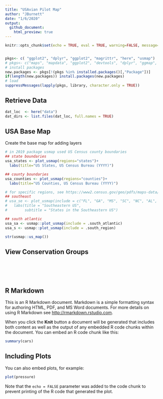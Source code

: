 ```yaml
---
title: "USAvian Pilot Map"
author: "JBurnett"
date: "1/6/2020"
output: 
  github_document:
    html_preview: true
---
```


```r
knitr::opts_chunk$set(echo = TRUE, eval = TRUE, warning=FALSE, message=FALSE)


pkgs<- c( "ggplot2", "dplyr", "ggplot2", "magrittr", "here", "usmap")
# pkgs<- c("maps", "mapdata", "ggplot2", "devtools", "dplyr", "ggmap", "stringr", "magrittr", "here", "usmap")
# install packages
new.packages <- pkgs[!(pkgs %in% installed.packages()[,"Package"])]
if(length(new.packages)) install.packages(new.packages)
# load
suppressMessages(lapply(pkgs, library, character.only = TRUE))
```

## Retrieve Data
```r
dat_loc  <- here("data")
dat_dirs <- list.files(dat_loc, full.names = TRUE)
```


## USA Base Map
Create the base map for adding layers
```r
# in 2019 package usmap used US Census county boundaries
## state boundaries
usa_states <- plot_usmap(regions="states")+
  labs(title="US States, US Census Bureau (YYYY)")

## county boundaries
usa_counties <- plot_usmap(regions="counties")+
  labs(title="US Counties, US Census Bureau (YYYY)")

# for specific regions, see https://www2.census.gov/geo/pdfs/maps-data/maps/reference/us_regdiv.pdf 
## southeast
# usa_se <- plot_usmap(include = c("FL", "GA", "MS", "SC", "NC", "AL", "AR", "LA", "TN")) +
#   labs(title = "Southeastern US",
#        subtitle = "States in the Southeastern US")

## south atlantic
usa_sa <- usmap::plot_usmap(include = .south_atlantic)
usa_s <- usmap::plot_usmap(include = .south_region)
```
```r
str(usmap::us_map())
```



## View Conservation Groups
```r
```


```r
```
```r
```
```r
```
```r
```

## 


## R Markdown

This is an R Markdown document. Markdown is a simple formatting syntax for authoring HTML, PDF, and MS Word documents. For more details on using R Markdown see <http://rmarkdown.rstudio.com>.

When you click the **Knit** button a document will be generated that includes both content as well as the output of any embedded R code chunks within the document. You can embed an R code chunk like this:

```r
summary(cars)
```

## Including Plots

You can also embed plots, for example:

```r
plot(pressure)
```

Note that the `echo = FALSE` parameter was added to the code chunk to prevent printing of the R code that generated the plot.
